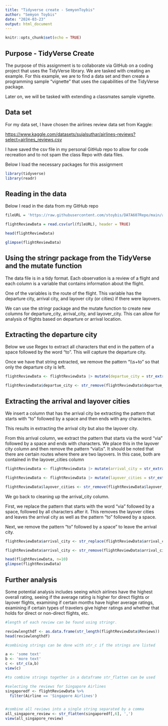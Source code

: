 ```yaml
---
title: "Tidyverse create - SemyonToybis"
author: "Semyon Toybis"
date: "2024-03-23"
output: html_document
---
```


```r
knitr::opts_chunk$set(echo = TRUE)
```

## Purpose - TidyVerse Create

The purpose of this assignment is to collaborate via GitHub on a coding project that uses the TidyVerse library. We are tasked with creating an example. For this example, we are to find a data set and then create a programming sample "vignette" that uses the capabilities of the TidyVerse package.

Later on, we will be tasked with extending a classmates sample vignette.

## Data set

For my data set, I have chosen the airlines review data set from Kaggle:

<https://www.kaggle.com/datasets/sujalsuthar/airlines-reviews?select=airlines_reviews.csv>

I have saved the csv file in my personal GitHub repo to allow for code recreation and to not spam the class Repo with data files.

Below I load the necessary packages for this assignment

```r
library(tidyverse)
library(readr)

```

## Reading in the data

Below I read in the data from my GitHub repo

```r
fileURL = 'https://raw.githubusercontent.com/stoybis/DATA607Repo/main/airlines_reviews.csv'

flightReviewData = read.csv(url(fileURL), header = TRUE)

head(flightReviewData)

glimpse(flightReviewData)
```

## Using the stringr package from the TidyVerse and the mutate function

The data file is in a tidy format. Each observation is a review of a flight and each column is a variable that contains information about the flight.

One of the variables is the route of the flight. This variable has the departure city, arrival city, and layover city (or cities) if there were layovers.

We can use the stringr package and the mutate function to create new columns for departure_city, arrival_city, and layover_city. This can allow for analysis of flights based on departure or arrival location.

## Extracting the departure city

Below we use Regex to extract all characters that end in the pattern of a space followed by the word "to". This will capture the departure city.

Once we have that string extracted, we remove the pattern "\\\\s+to" so that only the departure city is left.

```r
flightReviewData <- flightReviewData |> mutate(departue_city = str_extract(flightReviewData$Route, '^(.*?)\\s+to'))

flightReviewData$departue_city <- str_remove(flightReviewData$departue_city, '\\s+to')
```

## Extracting the arrival and layover cities

We insert a column that has the arrival city be extracting the pattern that starts with "to" followed by a space and then ends with any characters.

This results in extracting the arrival city but also the layover city.

From this arrival column, we extract the pattern that starts via the word "via" followed by a space and ends with characters. We place this in the layover city column and then remove the pattern "via\\\\s". It should be noted that there are certain routes where there are two layovers. In this case, both are contained in the layover_cities column

```r

flightReviewData <- flightReviewData |> mutate(arrival_city = str_extract(flightReviewData$Route, 'to+\\s(.*?)$'))

flightReviewData <- flightReviewData |> mutate(layover_cities = str_extract(flightReviewData$arrival_city, 'via+\\s(.*?)$'))

flightReviewData$layover_cities <- str_remove(flightReviewData$layover_cities, 'via\\s')

```

We go back to cleaning up the arrival_city column.

First, we replace the pattern that starts with the word "via" followed by a space, followed by all characters after it. This removes the layover cities and leaves the arrival city as well as the pattern "to" followed by a space.

Next, we remove the pattern "to" followed by a space" to leave the arrival city.

```r
flightReviewData$arrival_city <- str_replace(flightReviewData$arrival_city, 'via+\\s(.*?)$','')

flightReviewData$arrival_city <- str_remove(flightReviewData$arrival_city, 'to+\\s')

head(flightReviewData, n=10)
glimpse(flightReviewData)
```

## Further analysis

Some potential analysis includes seeing which airlines have the highest overall rating, seeing if the average rating is higher for direct flights or layover flights, examining if certain months have higher average ratings, examining if certain types of travelers give higher ratings and whether that holds for direct or non-direct flights, etc.

```r

#length of each review can be found using stringr.  

reviewlengthdf <- as.data.frame(str_length(flightReviewData$Reviews))
head(reviewlengthdf)

#combining strings can be done with str_c if the strings are listed

a <- 'some text'
b <- 'more text'
c <- str_c(a,b)
view(c)

#to combine strings together in a dataframe str_flatten can be used

#selecting the reviews for Singapore Airlines
singaporedf <- flightReviewData %>%
  filter(Airline == 'Singapore Airlines') 


#combine all reviews into a single string separated by a comma
all_singapore_review <- str_flatten(singaporedf[,6], ',')
view(all_singapore_review)

```


